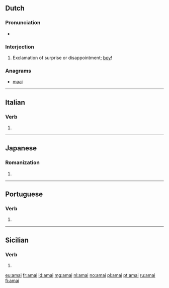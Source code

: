 ==Dutch==

===Pronunciation===
* {{audio|Nl-amai.ogg|Audio|lang=nl}}

===Interjection===
{{nl-interj}}

# {{context|Flemish|lang=nl}} Exclamation of surprise or disappointment; [[boy]]!

===Anagrams===
* [[maai#Dutch|maai]]

----

==Italian==

===Verb===
{{head|it|verb form}}

# {{form of|first-person singular indicative past historic|amare|lang=it}}

----

==Japanese==

===Romanization===
{{ja-romaji}}

# {{ja-romanization of|あまい}}

----

==Portuguese==

===Verb===
{{pt-verb-form}}

# {{pt-verb form of|amar|ar|imperative|affirmative|plural|second}}

----

==Sicilian==

===Verb===
{{head|scn|verb form}}

# {{form of|[[first-person singular]] [[preterite]] [[active voice|active]] [[indicative mood|indicative]]|amari|lang=scn}}

[[eu:amai]]
[[fr:amai]]
[[id:amai]]
[[mg:amai]]
[[nl:amai]]
[[no:amai]]
[[pl:amai]]
[[pt:amai]]
[[ru:amai]]
[[fi:amai]]